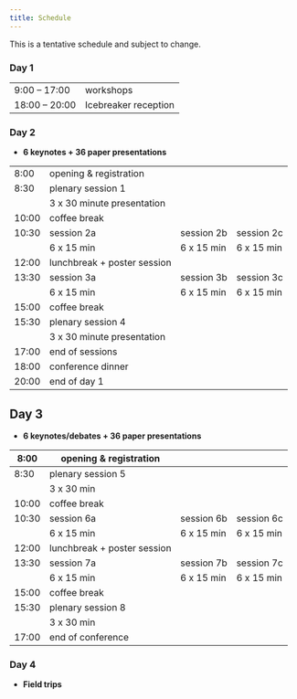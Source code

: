 ```yaml
---
title: Schedule
---
```


::: {.callout-note}
This is a tentative schedule and subject to change. 
:::

### Day 1

|               |                      |
|---------------|----------------------|
| 9:00 – 17:00  | workshops            |
| 18:00 – 20:00 | Icebreaker reception |


### Day 2

+ **6 keynotes + 36 paper presentations**

|       |                             |            |            |
| ----- | --------------------------- | ---        | ---        |
| 8:00  | opening & registration      |
| 8:30  | plenary session 1           |
|       | 3 x 30 minute presentation  |
| 10:00 | coffee break                |            |            |
| 10:30 | session 2a                  | session 2b | session 2c |
|       | 6 x 15 min                  | 6 x 15 min | 6 x 15 min |
| 12:00 | lunchbreak + poster session |
| 13:30 | session 3a                  | session 3b | session 3c |
|       | 6 x 15 min                  | 6 x 15 min | 6 x 15 min |
| 15:00 | coffee break                |
| 15:30 | plenary session 4           |
|       | 3 x 30 minute presentation  |
| 17:00 | end of sessions             |
| 18:00 | conference dinner           |
| 20:00 | end of day 1                |



## Day 3

+ **6 keynotes/debates + 36 paper presentations**

| 8:00  | opening & registration      |            |            |
| ----- | --------------------------- |--|--|
| 8:30  | plenary session 5           |
|       | 3 x 30 min                  |
| 10:00 | coffee break                |            |            |
| 10:30 | session 6a                  | session 6b | session 6c |
|       | 6 x 15 min                  | 6 x 15 min | 6 x 15 min |
| 12:00 | lunchbreak + poster session |
| 13:30 | session 7a                  | session 7b | session 7c |
|       | 6 x 15 min                  | 6 x 15 min | 6 x 15 min |
| 15:00 | coffee break                |
| 15:30 | plenary session 8           |
|       | 3 x 30 min                  |
| 17:00 | end of conference           |

### Day 4

* **Field trips**
